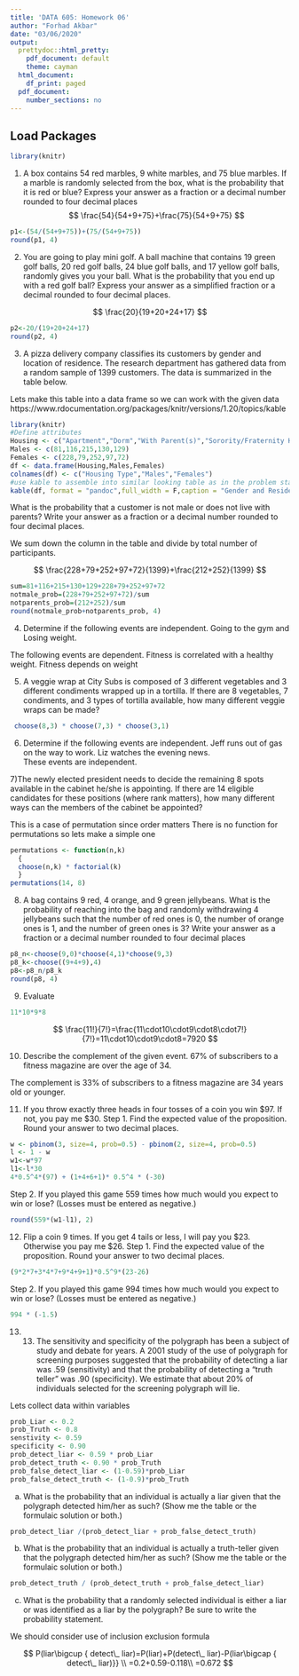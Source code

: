 ---
title: 'DATA 605: Homework 06'
author: "Forhad Akbar"
date: "03/06/2020"
output:
  prettydoc::html_pretty:
    pdf_document: default
    theme: cayman
  html_document:
    df_print: paged
  pdf_document:
    number_sections: no
---
## **Load Packages**

```{r load-packages, warning = FALSE, message = FALSE}
library(knitr)
```

1) A box contains 54 red marbles, 9 white marbles, and 75 blue marbles. If a marble is randomly selected from the box,
what is the probability that it is red or blue? Express your answer as a fraction or a decimal number rounded to four
decimal places
$$
\frac{54}{54+9+75}+\frac{75}{54+9+75}
$$
```{r}
p1<-(54/(54+9+75))+(75/(54+9+75))
round(p1, 4)
```

2) You are going to play mini golf. A ball machine that contains 19 green golf balls, 20 red golf balls, 24 blue golf balls, and 17 yellow golf balls, randomly gives you your ball. What is the probability that you end up with a red golf ball? Express your answer as a simplified fraction or a decimal rounded to four decimal places.

$$
\frac{20}{19+20+24+17}
$$

```{r}
p2<-20/(19+20+24+17)
round(p2, 4)
```

3) A pizza delivery company classifies its customers by gender and location of residence. The research department has gathered data from a random sample of 1399 customers. The data is summarized in the table below.

Lets make this table into a data frame so we can work with the given data 
https://www.rdocumentation.org/packages/knitr/versions/1.20/topics/kable
```{r}
library(knitr)
#Define attributes
Housing <- c("Apartment","Dorm","With Parent(s)","Sorority/Fraternity House","Other")
Males <- c(81,116,215,130,129)
Females <- c(228,79,252,97,72)
df <- data.frame(Housing,Males,Females)
colnames(df) <- c("Housing Type","Males","Females")
#use kable to assemble into similar looking table as in the problem statement
kable(df, format = "pandoc",full_width = F,caption = "Gender and Residence of Customers", position = "left")
```


What is the probability that a customer is not male or does not live with parents? Write your answer as a fraction or a
decimal number rounded to four decimal places.

We sum down the column in the table and divide by total number of participants. 

$$
\frac{228+79+252+97+72}{1399}+\frac{212+252}{1399}
$$
```{r}
sum=81+116+215+130+129+228+79+252+97+72
notmale_prob=(228+79+252+97+72)/sum 
notparents_prob=(212+252)/sum
round(notmale_prob+notparents_prob, 4)
```

4) Determine if the following events are independent. Going to the gym and Losing weight.

The following events are dependent. Fitness is correlated with a healthy weight. Fitness depends on weight 

5) A veggie wrap at City Subs is composed of 3 different vegetables and 3 different condiments wrapped up in a tortilla. If
there are 8 vegetables, 7 condiments, and 3 types of tortilla available, how many different veggie wraps can be made?

```{r}
 choose(8,3) * choose(7,3) * choose(3,1)
```

6) Determine if the following events are independent.
Jeff runs out of gas on the way to work. Liz watches the evening news.  
These events are independent.

7)The newly elected president needs to decide the remaining 8 spots available in the cabinet he/she is appointing. If there
are 14 eligible candidates for these positions (where rank matters), how many different ways can the members of the
cabinet be appointed?

This is a case of permutation since order matters 
There is no function for permutations so lets make a simple one 

```{r}
permutations <- function(n,k)
  {
  choose(n,k) * factorial(k)
  }
permutations(14, 8)
```

8) A bag contains 9 red, 4 orange, and 9 green jellybeans. What is the probability of reaching into the bag and randomly
withdrawing 4 jellybeans such that the number of red ones is 0, the number of orange ones is 1, and the number of green
ones is 3? Write your answer as a fraction or a decimal number rounded to four decimal places

```{r}
p8_n<-choose(9,0)*choose(4,1)*choose(9,3)
p8_k<-choose((9+4+9),4)
p8<-p8_n/p8_k
round(p8, 4)
```


9) Evaluate 
```{r}
11*10*9*8
```


$$
\frac{11!}{7!}=\frac{11\cdot10\cdot9\cdot8\cdot7!}{7!}=11\cdot10\cdot9\cdot8=7920
$$

10) Describe the complement of the given event. 67% of subscribers to a fitness magazine are over the age of 34.  

The complement is 33% of subscribers to a fitness magazine are 34 years old or younger.

11) If you throw exactly three heads in four tosses of a coin you win $97. If not, you pay me $30. Step 1. Find the expected value of the proposition. Round your answer to two decimal places.

```{r}
w <- pbinom(3, size=4, prob=0.5) - pbinom(2, size=4, prob=0.5)
l <- 1 - w
w1<-w*97
l1<-l*30
4*0.5^4*(97) + (1+4+6+1)* 0.5^4 * (-30)
```

Step 2. If you played this game 559 times how much would you expect to win or lose? (Losses must be entered as negative.)
```{r}
round(559*(w1-l1), 2)
```


12. Flip a coin 9 times. If you get 4 tails or less, I will pay you $23. Otherwise you pay me $26.
Step 1. Find the expected value of the proposition. Round your answer to two decimal places.
```{r}
(9*2*7+3*4*7+9*4+9+1)*0.5^9*(23-26)
```

Step 2. If you played this game 994 times how much would you expect to win or lose? (Losses must be entered as
negative.)
```{r}
994 * (-1.5)
```

13) 13. The sensitivity and specificity of the polygraph has been a subject of study and debate for years. A 2001 study of the use of polygraph for screening purposes suggested that the probability of detecting a liar was .59 (sensitivity) and that the probability of detecting a "truth teller" was .90 (specificity). We estimate that about 20% of individuals selected for the screening polygraph will lie.

Lets collect data within variables 
```{r}
prob_Liar <- 0.2
prob_Truth <- 0.8
senstivity <- 0.59
specificity <- 0.90
prob_detect_liar <- 0.59 * prob_Liar
prob_detect_truth <- 0.90 * prob_Truth
prob_false_detect_liar <- (1-0.59)*prob_Liar
prob_false_detect_truth <- (1-0.9)*prob_Truth
```

a. What is the probability that an individual is actually a liar given that the polygraph detected him/her as such? (Show
me the table or the formulaic solution or both.)
```{r}
prob_detect_liar /(prob_detect_liar + prob_false_detect_truth)
```

b. What is the probability that an individual is actually a truth-teller given that the polygraph detected him/her as
such? (Show me the table or the formulaic solution or both.)
```{r}
prob_detect_truth / (prob_detect_truth + prob_false_detect_liar)
```

c. What is the probability that a randomly selected individual is either a liar or was identified as a liar by the
polygraph? Be sure to write the probability statement.

We should consider use of inclusion exclusion formula 

$$
P(liar\bigcup { detect\_ liar)=P(liar)+P(detect\_ liar)-P(liar\bigcap { detect\_ liar)}} \\
=0.2+0.59-0.118\\
=0.672
$$
